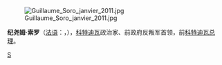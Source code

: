 [[File:Guillaume_Soro_janvier_2011.jpg|thumb]]

'''纪尧姆·索罗'''（[[法语|法语]]：'''{{lang|fr|Guillaume Soro}}'''，{{bd|1972年|5月8日|catIdx=S}}），[[科特迪瓦|科特迪瓦]]政治家、前政府反叛军首领，前[[科特迪瓦总理|科特迪瓦总理]]。

{{start box}}
{{succession box|[[夏尔·科南·班尼|夏尔·科南·班尼]]|吉爾貝·阿克|[[File:Flag_of_Côte_d'Ivoire.svg|25px]] [[科特迪瓦总理|科特迪瓦总理]]|2007年－2012年}}
{{end box}}
{{Authority control}}
{{Africa-poli-bio-stub}}

[[Category:科特迪瓦总理|S]]